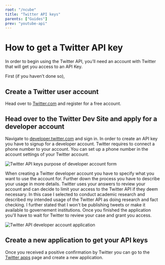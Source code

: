 ```yaml
---
root: "/ncube"
title: "Twitter API keys"
parents: ["Guides"]
prev: "youtube-api"
---
```


# How to get a Twitter API key

In order to begin using the Twitter API, you’ll need an account with Twitter that will get you access to an API Key.

First (if you haven’t done so),

## Create a Twitter user account

Head over to [Twitter.com](https://twitter.com/) and register for a free account.

## Head over to the Twitter Dev Site and apply for a developer account

Navigate to [developer.twitter.com](https://developer.twitter.com/) and sign in. In order to create an API key you have to signup for a developer account. Twitter requires to connect a phone number to your account. You can set up a phone number in the account settings of your Twitter account.

![Twitter API keys purpose of developer account form](../assets/twitter-api-purpose-form.png "Twitter API keys purpose")

When creating a Twitter developer account you have to specify what you want to use the account for. Further down the process you have to describe your usage in more details. Twitter uses your answers to review your account and can decide to limit your access to the Twitter API if they deem necessary. In this case I selected to conduct academic research and described my intended usage of the Twitter API as doing research and fact checking. I further stated that I won't be publishing tweets or make it available to governement institutions. Once you finished the application you'll have to wait for Twitter to review your case and grant you access.

![Twitter API developer account application](../assets/twitter-api-application.png "Twitter API developer application")

## Create a new application to get your API keys

Once you received a positive confirmation by Twitter you can go to the [Twitter apps](https://developer.twitter.com/en/apps) page and create a new application.
